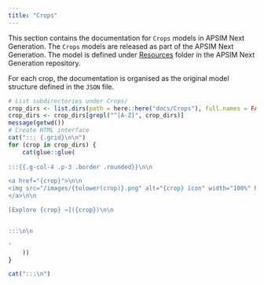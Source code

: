 ```yaml
---
title: "Crops"
---
```




This section contains the documentation for `Crops` models in APSIM Next Generation. The `Crops` models are released as part of the APSIM Next Generation. The model is defined under [Resources](https://github.com/APSIMInitiative/ApsimX/tree/master/Models/Resources) folder in the APSIM Next Generation repository. 

For each crop, the documentation is organised as the original model structure defined in the `JSON` file.

```r
# List subdirectories under Crops/
crop_dirs <- list.dirs(path = here::here("docs/Crops"), full.names = FALSE, recursive = FALSE)
crop_dirs <- crop_dirs[grepl("^[A-Z]", crop_dirs)]
message(getwd())
# Create HTML interface
cat("::: {.grid}\n\n")
for (crop in crop_dirs) {
    cat(glue::glue(
        '
:::{{.g-col-4 .p-3 .border .rounded}}\n\n

<a href="{crop}">\n\n
<img src="/images/{tolower(crop)}.png" alt="{crop} icon" width="100%" height="100%" style="margin-bottom: 0.5rem;" />\n\n
</a>\n\n

[Explore {crop} →]({crop})\n\n


:::\n\n

'
    ))
}

cat(":::\n")
```